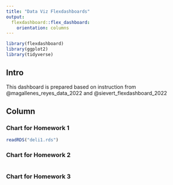 ```yaml
---
title: "Data Viz Flexdashboards"
output: 
  flexdashboard::flex_dashboard:
    orientation: columns
---
```


```r
library(flexdashboard)
library(ggplot2)
library(tidyverse)
```

## Intro {.sidebar}

This dashboard is prepared based on instruction from @magallenes_reyes_data_2022 and @sievert_flexdashboard_2022

## Column {data-width="450"}

### Chart for Homework 1

```r
readRDS("deli1.rds")
```

### Chart for Homework 2

```r

```

### Chart for Homework 3

```r

```
